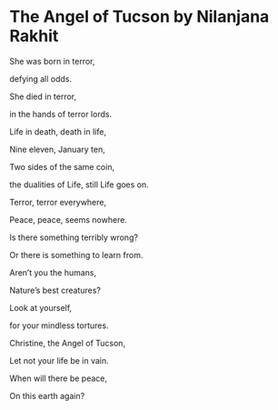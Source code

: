 # The Angel of Tucson by Nilanjana Rakhit {-}


She was born in terror,

defying all odds.

She died in terror,

in the hands of terror lords.

Life in death, death in life,

Nine eleven, January ten,

Two sides of the same coin,

the  dualities of Life, still Life goes on.

Terror, terror everywhere,

Peace, peace, seems nowhere.

Is there something terribly wrong?

Or there is something to learn from.

Aren't you the humans,

Nature's best creatures?

Look at yourself,

for your mindless tortures.

Christine, the Angel of Tucson,

Let not your life be in vain.

When will there be peace,

On this earth again?


